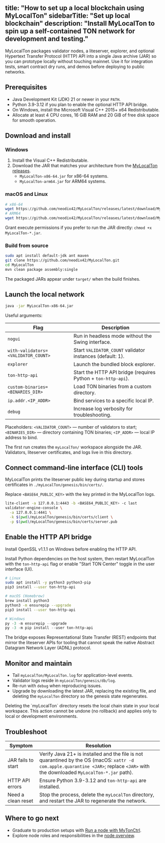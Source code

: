 title: "How to set up a local blockchain using MyLocalTon"
sidebarTitle: "Set up local blockchain"
description: "Install MyLocalTon to spin up a self-contained TON network for development and testing."
---


MyLocalTon packages validator nodes, a liteserver, explorer, and optional Hypertext Transfer Protocol (HTTP) API into a single Java archive (JAR) so you can prototype locally without touching mainnet. Use it for integration tests, smart contract dry runs, and demos before deploying to public networks.

## Prerequisites

- Java Development Kit (JDK) 21 or newer in your `PATH`.
- Python 3.9-3.12 if you plan to enable the optional HTTP API bridge.
- On Windows, install the Microsoft Visual C++ 2015+ x64 Redistributable.
- Allocate at least 4 CPU cores, 16 GiB RAM and 20 GiB of free disk space for smooth operation.

## Download and install

### Windows

1. Install the Visual C++ Redistributable.
1. Download the JAR that matches your architecture from the [MyLocalTon releases](https://github.com/neodix42/MyLocalTon/releases).
   - `MyLocalTon-x86-64.jar` for x86-64 systems.
   - `MyLocalTon-arm64.jar` for ARM64 systems.

### macOS and Linux

```bash
# x86-64
wget https://github.com/neodix42/MyLocalTon/releases/latest/download/MyLocalTon-x86-64.jar
# ARM64
wget https://github.com/neodix42/MyLocalTon/releases/latest/download/MyLocalTon-arm64.jar
```

Grant execute permissions if you prefer to run the JAR directly: `chmod +x MyLocalTon-*.jar`.

### Build from source

```bash
sudo apt install default-jdk ant maven
git clone https://github.com/neodix42/MyLocalTon.git
cd MyLocalTon
mvn clean package assembly:single
```

The packaged JARs appear under `target/` when the build finishes.

## Launch the local network

```bash
java -jar MyLocalTon-x86-64.jar
```

Useful arguments:

| Flag                     | Description                                                   |
| ------------------------ | ------------------------------------------------------------- |
| `nogui`                  | Run in headless mode without the Swing interface.             |
| `with-validators=<VALIDATOR_COUNT>`    | Start `VALIDATOR_COUNT` validator instances (default: 1).                   |
| `explorer`               | Launch the bundled block explorer.                            |
| `ton-http-api`           | Start the HTTP API bridge (requires Python + `ton-http-api`). |
| `custom-binaries=<BINARIES_DIR>` | Load TON binaries from a custom directory.                    |
| `ip.addr.<IP_ADDR>`            | Bind services to a specific local IP.                         |
| `debug`                  | Increase log verbosity for troubleshooting.                   |

Placeholders: `<VALIDATOR_COUNT>` — number of validators to start; `<BINARIES_DIR>` — directory containing TON binaries; `<IP_ADDR>` — local IP address to bind.

The first run creates the `myLocalTon/` workspace alongside the JAR. Validators, liteserver certificates, and logs live in this directory.

## Connect command-line interface (CLI) tools

MyLocalTon prints the liteserver public key during startup and stores certificates in `./myLocalTon/genesis/bin/certs/`.

Replace `<BASE64_PUBLIC_KEY>` with the key printed in the MyLocalTon logs.

```bash
lite-client -a 127.0.0.1:4443 -b <BASE64_PUBLIC_KEY> -c last
validator-engine-console \
  -a 127.0.0.1:4441 \
  -k $(pwd)/myLocalTon/genesis/bin/certs/client \
  -p $(pwd)/myLocalTon/genesis/bin/certs/server.pub
```

## Enable the HTTP API bridge

<Aside type="note" title="Important">Install OpenSSL v1.1.1 on Windows before enabling the HTTP API.</Aside>

Install Python dependencies on the host system, then restart MyLocalTon with the `ton-http-api` flag or enable "Start TON Center" toggle in the user interface (UI).

```bash
# Linux
sudo apt install -y python3 python3-pip
pip3 install --user ton-http-api
```

```bash
# macOS (Homebrew)
brew install python3
python3 -m ensurepip --upgrade
pip3 install --user ton-http-api
```

```powershell
# Windows
py -3 -m ensurepip --upgrade
py -3 -m pip install --user ton-http-api
```

The bridge exposes Representational State Transfer (REST) endpoints that mirror the liteserver APIs for tooling that cannot speak the native Abstract Datagram Network Layer (ADNL) protocol.

## Monitor and maintain

- Tail `myLocalTon/MyLocalTon.log` for application-level events.
- Validator logs reside in `myLocalTon/genesis/db/log`.
- Re-run with `debug` when reproducing issues.
- Upgrade by downloading the latest JAR, replacing the existing file, and deleting the `myLocalTon` directory so the genesis state regenerates.

<Aside type="caution" title="Local data will be removed">
Deleting the `myLocalTon` directory resets the local chain state in your local workspace. This action cannot be undone (no rollback) and applies only to local or development environments.
</Aside>

## Troubleshoot

| Symptom            | Resolution                                                                                                             |
| ------------------ | ---------------------------------------------------------------------------------------------------------------------- |
| JAR fails to start | Verify Java 21+ is installed and the file is not quarantined by the OS (macOS: `xattr -d com.apple.quarantine <JAR>`; replace `<JAR>` with the downloaded `MyLocalTon-*.jar` path). |
| HTTP API errors    | Ensure Python 3.9-3.12 and `ton-http-api` are installed.                                                               |
| Need a clean reset | Stop the process, delete the `myLocalTon` directory, and restart the JAR to regenerate the network.                       |

## Where to go next

- Graduate to production setups with [Run a node with MyTonCtrl](./setup-mytonctrl).
- Explore node roles and responsibilities in the [node overview](./overview).
